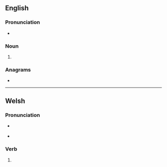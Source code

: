 ==English==

===Pronunciation===
* {{a|US}} {{IPA|/ˈdɑl.əd/|lang=en}}

===Noun===
{{en-noun}}

# {{alternative form of|dalet|lang=en}}

===Anagrams===
* {{anagrams|en|a=addel|addle|dedal|laded}}

----

==Welsh==

===Pronunciation===
* {{a|cy-N}} {{IPA|/ˈdalɛd/|lang=cy}}
* {{a|cy-S}} {{IPA|/ˈdaːlɛd/|/ˈdalɛd/|lang=cy}}

===Verb===
{{head|cy|mutated verb}}

# {{soft mutation of|taled|lang=cy}}